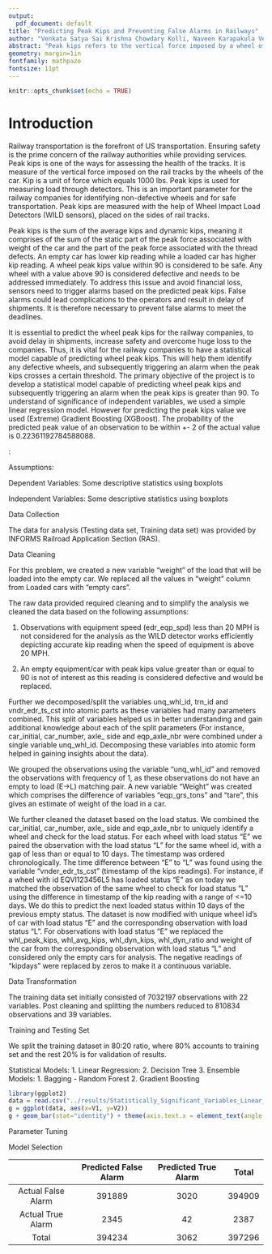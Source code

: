 ```yaml
---
output:
  pdf_document: default
title: "Predicting Peak Kips and Preventing False Alarms in Railways"
author: "Venkata Satya Sai Krishna Chowdary Kolli, Naveen Karapakula Venkateswara and  Aritra Pal"
abstract: "Peak kips refers to the vertical force imposed by a wheel of a car on the rail. The higher the peak kip, more is the damage caused to the wheel and the track. Predicting peak kips is beneficial for the railway companies, as that information can be used to identify defective cars. This prevents loss incurred due to the use of defective car and delay in shipments. Similarly, to ensure safety of the railways, the sensors along the tracks detect wheel defects and alert the operators by triggering an alarm. However, it is paramount that any false alarms should be prevented. Thus, in this paper, we predict the peak kips of a wheel of an empty car under the next loaded status, followed by prediction of an alarm if the respective peak kips value is greater than 90. We solve both of these problems using state-of-the-art statistical and machine learning techniques, which include both linear and tree based models. The probability of the predicted peak value of an observation to be within +- 2 of the actual value is 0.224."
geometry: margin=1in
fontfamily: mathpazo
fontsize: 11pt
---
```


```r
knitr::opts_chunk$set(echo = TRUE)
```

# Introduction

Railway transportation is the forefront of US transportation. Ensuring safety is the prime concern of the railway authorities while providing services. Peak kips is one of the ways for assessing the health of the tracks. It is measure of the vertical force imposed on the rail tracks by the wheels of the car. Kip is a unit of force which equals 1000 lbs. Peak kips is used for measuring load through detectors. This is an important parameter for the railway companies for identifying non-defective wheels and for safe transportation. Peak kips are measured with the help of Wheel Impact Load Detectors (WILD sensors), placed on the sides of rail tracks. 

Peak kips is the sum of the average kips and dynamic kips, meaning it comprises of the sum of the static part of the peak force associated with weight of the car and the part of the peak force associated with the thread defects. An empty car has lower kip reading while a loaded car has higher kip reading. A wheel peak kips value within 90 is considered to be safe. Any wheel with a value above 90 is considered defective and needs to be addressed immediately. To address this issue and avoid financial loss, sensors need to trigger alarms based on the predicted peak kips. False alarms could lead complications to the operators and result in delay of shipments. It is therefore necessary to prevent false alarms to meet the deadlines. 

It is essential to predict the wheel peak kips for the railway companies, to avoid delay in shipments, increase safety and overcome huge loss to the companies. Thus, it is vital for the railway companies to have a statistical model capable of predicting wheel peak kips. This will help them identify any defective wheels, and subsequently triggering an alarm when the peak kips crosses a certain threshold. The primary objective of the project is to develop a statistical model capable of predicting wheel peak kips and subsequently triggering an alarm when the peak kips is greater than 90. To understand of significance of independent variables, we used a simple linear regression model. However for predicting the peak kips value we used (Extreme) Gradient Boosting (XGBoost). The probability of the predicted peak value of an observation to be within +- 2 of the actual value is 0.22361192784588088.

\section{Methodology}:

Assumptions:

Dependent Variables: Some descriptive statistics using boxplots

Independent Variables: Some descriptive statistics using boxplots

Data Collection

The data for analysis (Testing data set, Training data set) was provided by INFORMS Railroad Application Section (RAS). 

Data Cleaning 

For this problem, we created a new variable “weight” of the load that will be loaded into the empty car. We replaced all the values in “weight” column from Loaded cars with “empty cars”.

The raw data provided required cleaning and to simplify the analysis we cleaned the data based on the following assumptions: 

(1) Observations with equipment speed (edr\_eqp\_spd) less than 20 MPH is not considered for the analysis as the WILD detector works efficiently depicting accurate kip reading when the speed of equipment is above 20 MPH. 

(2) An empty equipment/car with peak kips value greater than or equal to 90 is not of interest as this reading is considered defective and would be replaced. 

Further we decomposed/split the variables unq\_whl\_id, trn\_id and vndr\_edr\_ts\_cst into atomic parts as these variables had many parameters combined. This split of variables helped us in better understanding and gain additional knowledge about each of the split parameters (For instance,  car\_initial, car\_number, axle\_ side and eqp\_axle\_nbr were combined under a single variable unq\_whl\_id. Decomposing these variables into atomic form helped in gaining insights about the data). 

We grouped the observations using the variable “unq_whl_id” and removed the observations with frequency of 1, as these observations do not have an empty to load (E->L) matching pair.
A new variable “Weight” was created which comprises the difference of variables “eqp_grs_tons” and “tare”, this gives an estimate of weight of the load in a car.  

We further cleaned the dataset based on the load status. We combined the car_initial, car_number, axle_ side and eqp_axle_nbr to uniquely identify a wheel and check for the load status. For each wheel with load status “E” we paired the observation with the load status “L” for the same wheel id, with a gap of less than or equal to 10 days. The timestamp was ordered chronologically. The time difference between “E” to “L” was found using the variable “vnder_edr_ts_cst” (timestamp of the kips readings). For instance, if a wheel with id EQVI123456L5 has loaded status “E” as on today we matched the observation of the same wheel to check for load status “L” using the difference in timestamp of the kip reading with a range of <=10 days. We do this to predict the next loaded status within 10 days of the previous empty status. 
The dataset is now modified with unique wheel id’s of car with load status “E” and the corresponding observation with load status “L”. For observations with load status “E” we replaced the whl_peak_kips, whl_avg_kips, whl_dyn_kips, whl_dyn_ratio and weight of the car from the corresponding observation with load status “L” and considered only the empty cars for analysis.
The negative readings of “kipdays” were replaced by zeros to make it a continuous variable.       

Data Transformation

The training data set initially consisted of 7032197 observations with 22 variables. Post cleaning and splitting the numbers reduced to 810834 observations and 39 variables.

Training and Testing Set

We split the training dataset in 80:20 ratio, where 80\% accounts to training set and the rest 20\% is for validation of results.      

Statistical Models:
    1. Linear Regression:
    2. Decision Tree
    3. Ensemble Models:
        1. Bagging - Random Forest
        2. Gradient Boosting

\section{Experimental Results}

```r
library(ggplot2)
data = read.csv("../results/Statistically_Significant_Variables_Linear_Regression.csv", header = FALSE, nrow=20)
g = ggplot(data, aes(x=V1, y=V2))
g + geom_bar(stat="identity") + theme(axis.text.x = element_text(angle = 90, hjust = 1)) + labs(x="Important Variables", y="t statistic")
```

Parameter Tuning

Model Selection

|                    	| Predicted False Alarm 	| Predicted True Alarm 	|  Total 	|
|:------------------:	|:---------------------:	|:--------------------:	|:------:	|
| Actual False Alarm 	|         391889        	|         3020         	| 394909 	|
|  Actual True Alarm 	|          2345         	|          42          	|  2387  	|
|        Total       	|         394234        	|         3062         	| 397296 	|
